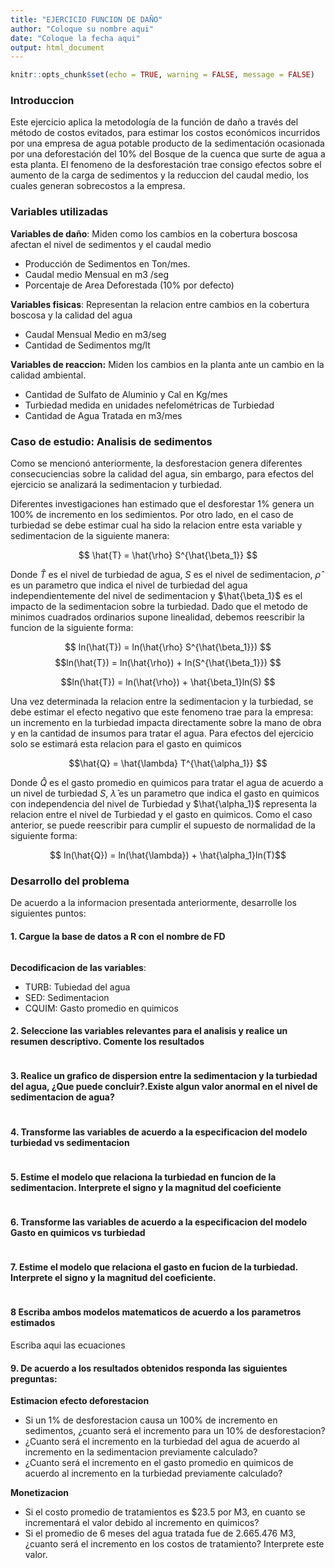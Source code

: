 ```yaml
---
title: "EJERCICIO FUNCION DE DAÑO"
author: "Coloque su nombre aqui"
date: "Coloque la fecha aqui"
output: html_document
---
```


<div class=text-justify>

```r
knitr::opts_chunk$set(echo = TRUE, warning = FALSE, message = FALSE)
```

### Introduccion

Este ejercicio aplica la metodología de la función de daño a través del método de costos evitados, para estimar los costos económicos incurridos por una empresa de agua potable producto de la sedimentación ocasionada por una deforestación del 10% del Bosque de la cuenca que surte de agua a esta planta. El fenomeno de la desforestación trae consigo efectos sobre el aumento de la carga de sedimentos y la reduccion del caudal medio, los cuales generan sobrecostos a la empresa.

### Variables utilizadas
**Variables de daño**: Miden como los cambios en la cobertura boscosa afectan el nivel de sedimentos y el caudal medio

 - Producción de Sedimentos en Ton/mes. 
 - Caudal medio Mensual en m3 /seg
 - Porcentaje de Area Deforestada (10% por defecto)
 
**Variables fisicas**: Representan la relacion entre cambios en la cobertura boscosa y la calidad del agua

 - Caudal Mensual Medio en m3/seg
 - Cantidad de Sedimentos mg/lt
 
**Variables de reaccion:** Miden los cambios en la planta ante un cambio en la calidad ambiental.

 - Cantidad de Sulfato de Aluminio y Cal en Kg/mes
 - Turbiedad medida en unidades nefelométricas de Turbiedad
 - Cantidad de Agua Tratada en m3/mes
 

### Caso de estudio: Analisis de sedimentos

Como se mencionó anteriormente, la desforestacion genera diferentes consecuciencias sobre la calidad del agua, sin embargo, para efectos del ejercicio se analizará la sedimentacion y turbiedad. 

Diferentes investigaciones han estimado que el desforestar 1% genera un 100% de incremento en los sedimientos. Por otro lado, en el caso de turbiedad se debe estimar cual ha sido la relacion entre esta variable y sedimentacion de la siguiente manera:

$$ \hat{T} = \hat{\rho} S^{\hat{\beta_1}} $$

Donde $\hat{T}$ es el nivel de turbiedad de agua, $S$ es el nivel de sedimentacion, $\hat{\rho}$ es un parametro que indica el nivel de turbiedad del agua independientemente del nivel de sedimentacion y $\hat{\beta_1}$ es el impacto de la sedimentacion sobre la turbiedad. Dado que el metodo de minimos cuadrados ordinarios supone linealidad, debemos reescribir la funcion de la siguiente forma:

$$ ln(\hat{T}) = ln(\hat{\rho} S^{\hat{\beta_1}}) $$
$$ln(\hat{T}) = ln(\hat{\rho}) + ln(S^{\hat{\beta_1}}) $$

$$ln(\hat{T}) = ln(\hat{\rho}) + \hat{\beta_1}ln(S) $$

Una vez determinada la relacion entre la sedimentacion y la turbiedad, se debe estimar el efecto negativo que este fenomeno trae para la empresa: un incremento en la turbiedad impacta directamente sobre la mano de obra y en la cantidad de insumos para tratar el agua. Para efectos del ejercicio solo se estimará esta relacion para el gasto en quimicos

$$\hat{Q} = \hat{\lambda} T^{\hat{\alpha_1}} $$

Donde $\hat{Q}$ es el gasto promedio en quimicos para tratar el agua de acuerdo a un nivel de turbiedad $S$, $\hat{\lambda}$ es un parametro que indica el gasto en quimicos con independencia del nivel de Turbiedad y $\hat{\alpha_1}$ representa la relacion entre el nivel de Turbiedad y el gasto en quimicos. Como el caso anterior, se puede reescribir para cumplir el supuesto de normalidad de la siguiente forma:

$$ ln(\hat{Q}) = ln(\hat{\lambda}) + \hat{\alpha_1}ln(T)$$

### Desarrollo del problema
De acuerdo a la informacion presentada anteriormente, desarrolle los siguientes puntos:

#### 1. Cargue la base de datos a R con el nombre de FD
```r

```

**Decodificacion de las variables**:

- TURB: Tubiedad del agua
- SED: Sedimentacion
- CQUIM: Gasto promedio en quimicos

#### 2. Seleccione las variables relevantes para el analisis y realice un resumen descriptivo. Comente los resultados
```r

```

#### 3. Realice un grafico de dispersion entre la sedimentacion y la turbiedad del agua, ¿Que puede concluir?.Existe algun valor anormal en el nivel de sedimentacion de agua?
```r

```

#### 4. Transforme las variables de acuerdo a la especificacion del modelo turbiedad vs sedimentacion
```r

```

#### 5. Estime el modelo que relaciona la turbiedad en funcion de la sedimentacion. Interprete el signo y la magnitud del coeficiente
```r

```

#### 6. Transforme las variables de acuerdo a la especificacion del modelo Gasto en quimicos vs turbiedad
```r

```

#### 7. Estime el modelo que relaciona el gasto en fucion de la turbiedad. Interprete el signo y la magnitud del coeficiente. 
```r

```

#### 8 Escriba ambos modelos matematicos de acuerdo a los parametros estimados

Escriba aqui las ecuaciones

#### 9. De acuerdo a los resultados obtenidos responda las siguientes preguntas:

**Estimacion efecto deforestacion**

- Si un 1% de desforestacion causa un 100% de incremento en sedimentos, ¿cuanto será el incremento para un 10% de desforestacion?
- ¿Cuanto será el incremento en la turbiedad del agua de acuerdo al incremento en la sedimentacion previamente calculado?
- ¿Cuanto será el incremento en el gasto promedio en quimicos de acuerdo al incremento en la turbiedad previamente calculado?

**Monetizacion**

- Si el costo promedio de tratamientos es $23.5 por M3, en cuanto se incrementará el valor debido al incremento en quimicos?
- Si el promedio de 6 meses del agua tratada fue de 2.665.476 M3, ¿cuanto será el incremento en los costos de tratamiento? Interprete este valor.